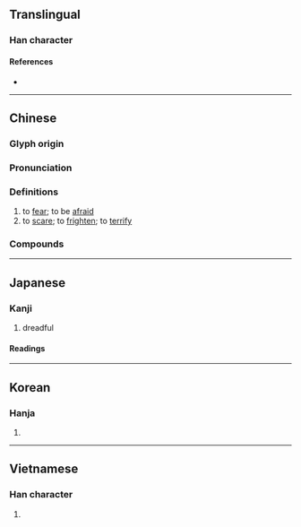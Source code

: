 {{character info/new}}
==Translingual==

===Han character===
{{Han char|rn=61|rad=心|as=05|sn=8|four=94027|canj=PKLB|ids=⿰忄布}}

====References====
* {{Han ref|kx=0380.180|dkj=10450|dj=0708.180|hdz=42284.060|uh=6016|ud=24598|bh=A9C6|bd=43462}}

----

==Chinese==
{{zh-forms}}

===Glyph origin===
{{Han etym}}

===Pronunciation===
{{zh-pron
|m=bù
|m-s=
|c=bou3
|c-t=
|g=
|h=pfs=
|j=
|mb=bu̿
|md=
|mn=pò͘
|mn-t=
|w=
|x=
|mc=y
|oc=y
|cat=v
}}

===Definitions===
{{zh-hanzi}}

# to [[fear]]; to be [[afraid]]
# to [[scare]]; to [[frighten]]; to [[terrify]]

===Compounds===
{{zh-der|恐怖電影|恐怖分子|恐怖片|恐怖襲擊|恐怖主義|恐怖症|獰惡可怖|恐怖片兒|怕怖|惶怖|恐怖時代|恐怖|怖懼|可怖|恐怖小說|白色恐怖|驚怖|紅色恐怖|震怖}}

----

==Japanese==

===Kanji===
{{ja-kanji|grade=c|rs=心05}}

# dreadful

====Readings====
{{ja-readings
|goon=ふ
|kanon=ほ
|kun=こわ-い, おそ-れる, お-じる
}}

----

==Korean==

===Hanja===
{{ko-hanja|hangeul=포|eumhun=|rv=po|mr=p'o|y=pho}}

# {{rfdef|ko|sort=心05}}

----

==Vietnamese==

===Han character===
{{vi-hantu|[[bố]]|rs=心05}}

# {{rfdef|vi|sort=心05}}